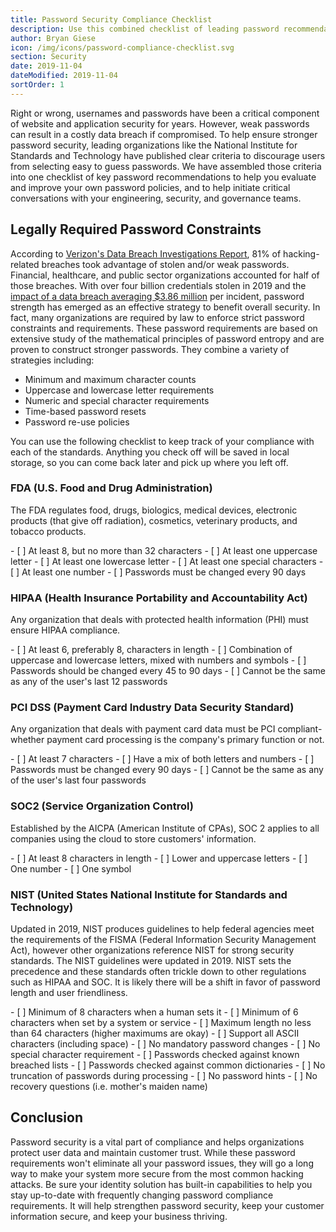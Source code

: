 ```yaml
---
title: Password Security Compliance Checklist
description: Use this combined checklist of leading password recommendations to strengthen your company's password security policy, meet compliance standards, and minimize the risk of data theft.
author: Bryan Giese
icon: /img/icons/password-compliance-checklist.svg
section: Security
date: 2019-11-04
dateModified: 2019-11-04
sortOrder: 1
---
```



Right or wrong, usernames and passwords have been a critical component of website and application security for years. However, weak passwords can result in a costly data breach if compromised. To help ensure stronger password security, leading organizations like the National Institute for Standards and Technology have published clear criteria to discourage users from selecting easy to guess passwords. We have assembled those criteria into one checklist of key password recommendations to help you evaluate and improve your own password policies, and to help initiate critical conversations with your engineering, security, and governance teams.

## Legally Required Password Constraints

According to [Verizon's Data Breach Investigations Report](https://enterprise.verizon.com/resources/reports/dbir/ "Jump to Verizon's site"), 81% of hacking-related breaches took advantage of stolen and/or weak passwords. Financial, healthcare, and public sector organizations accounted for half of those breaches. With over four billion credentials stolen in 2019 and the [impact of a data breach averaging $3.86 million](https://www.forbes.com/sites/niallmccarthy/2018/07/13/the-average-cost-of-a-data-breach-is-highest-in-the-u-s-infographic/ "Jump to Forbes article") per incident, password strength has emerged as an effective strategy to benefit overall security. In fact, many organizations are required by law to enforce strict password constraints and requirements. These password requirements are based on extensive study of the mathematical principles of password entropy and are proven to construct stronger passwords. They combine a variety of strategies including:

- Minimum and maximum character counts
- Uppercase and lowercase letter requirements
- Numeric and special character requirements
- Time-based password resets
- Password re-use policies

You can use the following checklist to keep track of your compliance with each of the standards. Anything you check off will be saved in local storage, so you can come back later and pick up where you left off.

### FDA (U.S. Food and Drug Administration)

The FDA regulates food, drugs, biologics, medical devices, electronic products (that give off radiation), cosmetics, veterinary products, and tobacco products.

<Checklist name="fda">
- [ ] At least 8, but no more than 32 characters
- [ ] At least one uppercase letter
- [ ] At least one lowercase letter
- [ ] At least one special characters
- [ ] At least one number
- [ ] Passwords must be changed every 90 days
</Checklist>

### HIPAA (Health Insurance Portability and Accountability Act)

Any organization that deals with protected health information (PHI) must ensure HIPAA compliance.

<Checklist name="hipaa">
- [ ] At least 6, preferably 8, characters in length
- [ ] Combination of uppercase and lowercase letters, mixed with numbers and symbols
- [ ] Passwords should be changed every 45 to 90 days
- [ ] Cannot be the same as any of the user's last 12 passwords
</Checklist>

### PCI DSS (Payment Card Industry Data Security Standard)

Any organization that deals with payment card data must be PCI compliant-whether payment card processing is the company's primary function or not.

<Checklist name="pci">
- [ ] At least 7 characters
- [ ] Have a mix of both letters and numbers
- [ ] Passwords must be changed every 90 days
- [ ] Cannot be the same as any of the user's last four passwords
</Checklist>

### SOC2 (Service Organization Control)

Established by the AICPA (American Institute of CPAs), SOC 2 applies to all companies using the cloud to store customers' information.

<Checklist name="aicpa">
- [ ] At least 8 characters in length
- [ ] Lower and uppercase letters
- [ ] One number
- [ ] One symbol
</Checklist>

### NIST (United States National Institute for Standards and Technology)

Updated in 2019, NIST produces guidelines to help federal agencies meet the requirements of the FISMA (Federal Information Security Management Act), however other organizations reference NIST for strong security standards. The NIST guidelines were updated in 2019. NIST sets the precedence and these standards often trickle down to other regulations such as HIPAA and SOC. It is likely there will be a shift in favor of password length and user friendliness.

<Checklist name="nist">
- [ ] Minimum of 8 characters when a human sets it
- [ ] Minimum of 6 characters when set by a system or service
- [ ] Maximum length no less than 64 characters (higher maximums are okay) 
- [ ] Support all ASCII characters (including space)
- [ ] No mandatory password changes
- [ ] No special character requirement
- [ ] Passwords checked against known breached lists
- [ ] Passwords checked against common dictionaries
- [ ] No truncation of passwords during processing
- [ ] No password hints
- [ ] No recovery questions (i.e. mother's maiden name)
</Checklist>

## Conclusion

Password security is a vital part of compliance and helps organizations protect user data and maintain customer trust. While these password requirements won't eliminate all your password issues, they will go a long way to make your system more secure from the most common hacking attacks. Be sure your identity solution has built-in capabilities to help you stay up-to-date with frequently changing password compliance requirements. It will help strengthen password security, keep your customer information secure, and keep your business thriving.
